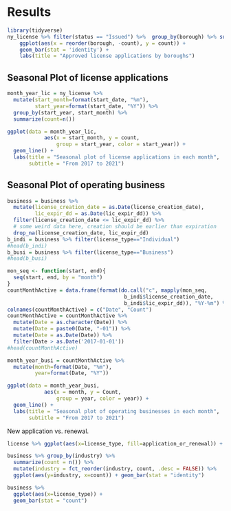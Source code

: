 # Results


```r
library(tidyverse)
ny_license %>% filter(status == "Issued") %>%  group_by(borough) %>% summarise(count=n()) %>% 
    ggplot(aes(x = reorder(borough, -count), y = count)) + 
    geom_bar(stat = 'identity') +
    labs(title = "Approved license applications by boroughs")
```

## Seasonal Plot of license applications
```r
month_year_lic = ny_license %>% 
  mutate(start_month=format(start_date, "%m"), 
         start_year=format(start_date, "%Y")) %>% 
  group_by(start_year, start_month) %>% 
  summarize(count=n())

ggplot(data = month_year_lic, 
            aes(x = start_month, y = count, 
                group = start_year, color = start_year)) + 
  geom_line() +
  labs(title = "Seasonal plot of license applications in each month",
       subtitle = "From 2017 to 2021")
```

## Seasonal Plot of operating business
```r
business = business %>% 
  mutate(license_creation_date = as.Date(license_creation_date),
         lic_expir_dd = as.Date(lic_expir_dd)) %>% 
  filter(license_creation_date <= lic_expir_dd) %>% 
  # some weird data here, creation should be earlier than expiration
  drop_na(license_creation_date, lic_expir_dd)
b_indi = business %>% filter(license_type=="Individual")
#head(b_indi)
b_busi = business %>% filter(license_type=="Business")
#head(b_busi)
```


```r
mon_seq <- function(start, end){
  seq(start, end, by = "month")
}
countMonthActive = data.frame(format(do.call("c", mapply(mon_seq, 
                                      b_indi$license_creation_date, 
                                      b_indi$lic_expir_dd)), "%Y-%m") %>% table)
colnames(countMonthActive) = c("Date", "Count")
countMonthActive = countMonthActive %>% 
  mutate(Date = as.character(Date)) %>% 
  mutate(Date = paste0(Date, "-01")) %>% 
  mutate(Date = as.Date(Date)) %>% 
  filter(Date > as.Date('2017-01-01'))
#head(countMonthActive)
```

```r
month_year_busi = countMonthActive %>% 
  mutate(month=format(Date, "%m"), 
         year=format(Date, "%Y"))
```

```r
ggplot(data = month_year_busi, 
            aes(x = month, y = Count, 
                group = year, color = year)) + 
  geom_line() +
  labs(title = "Seasonal plot of operating businesses in each month",
       subtitle = "From 2017 to 2021")
```


New application vs. renewal.

``` r
license %>% ggplot(aes(x=license_type, fill=application_or_renewal)) + geom_bar()
```


``` r
business %>% group_by(industry) %>% 
  summarize(count = n()) %>% 
  mutate(industry = fct_reorder(industry, count, .desc = FALSE)) %>% 
  ggplot(aes(y=industry, x=count)) + geom_bar(stat = "identity")

```

``` r
business %>% 
  ggplot(aes(x=license_type)) + 
  geom_bar(stat = "count")

```
